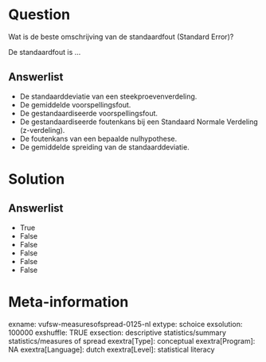 Question
========
Wat is de beste omschrijving van de standaardfout (Standard Error)?  
  
De standaardfout is ...

Answerlist
----------
* De standaarddeviatie van een steekproevenverdeling.
* De gemiddelde voorspellingsfout.
* De gestandaardiseerde voorspellingsfout.
* De gestandaardiseerde foutenkans bij een Standaard Normale Verdeling
  (z-verdeling).
* De foutenkans van een bepaalde nulhypothese.
* De gemiddelde spreiding van de standaarddeviatie.

Solution
========










Answerlist
----------
* True
* False
* False
* False
* False
* False

Meta-information
================
exname: vufsw-measuresofspread-0125-nl
extype: schoice
exsolution: 100000
exshuffle: TRUE
exsection: descriptive statistics/summary statistics/measures of spread
exextra[Type]: conceptual
exextra[Program]: NA
exextra[Language]: dutch
exextra[Level]: statistical literacy

